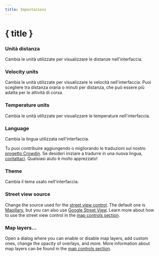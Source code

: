 ```yaml
---
title: Impostazioni
---
```


<script lang="ts">
</script>

# { title }

### <Ruler size="16" class="inline-block" style="margin-bottom: 2px" /> Unità distanza

Cambia le unità utilizzate per visualizzare le distanze nell'interfaccia.

### <Zap size="16" class="inline-block" style="margin-bottom: 2px" /> Velocity units

Cambia le unità utilizzate per visualizzare le velocità nell'interfaccia.
Puoi scegliere tra distanza oraria o minuti per distanza, che può essere più adatta per le attività di corsa.

### <Thermometer size="16" class="inline-block" style="margin-bottom: 2px" /> Temperature units

Cambia le unità utilizzate per visualizzare le temperature nell'interfaccia.

### <Languages size="16" class="inline-block" style="margin-bottom: 2px" /> Language

Cambia la lingua utilizzata nell'interfaccia.

<DocsNote>

Tu puoi contribuire aggiungendo o migliorando le traduzioni sul nostro <a href="https://crowdin.com/project/gpxstudio" target="_blank">progetto Crowdin</a>.
Se desideri iniziare a tradurre in una nuova lingua, <a href="#contact">contattaci</a>.
Qualsiasi aiuto è molto apprezzato!

</DocsNote>

### <Sun size="16" class="inline-block" style="margin-bottom: 2px" /> Theme

Cambia il tema usato nell'interfaccia.

### <PersonStanding size="16" class="inline-block" style="margin-bottom: 2px" /> Street view source

Change the source used for the [street view control](../map-controls).
The default one is <a href="https://www.mapillary.com" target="_blank">Mapillary</a>, but you can also use <a href="https://www.google.com/streetview/" target="_blank">Google Street View</a>.
Learn more about how to use the street view control in the [map controls section](../map-controls).

### <Layers size="16" class="inline-block" style="margin-bottom: 2px" /> Map layers...

Open a dialog where you can enable or disable map layers, add custom ones, change the opacity of overlays, and more.
More information about map layers can be found in the [map controls section](../map-controls).
